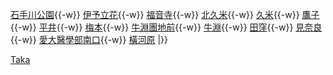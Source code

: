 {{鐵道路線|
| 模板名稱 =橫河原線
| 名稱 = [[File:Iyotetsu new logo.png|80px|link=伊予鐵道]] <small>[[伊予鐵道]]</small> [[橫河原線]]
| 代表色  = #0BE
| 背景色 = #EEE
| 車站列表 = [[松山市站|松山市]]{{-w}} [[石手川公園站|石手川公園]]{{-w}} [[伊予立花站|伊予立花]]{{-w}} [[福音寺站|福音寺]]{{-w}} [[北久米站|北久米]]{{-w}} [[久米站|久米]]{{-w}} [[鷹子站|鷹子]]{{-w}} [[平井站 (愛媛縣)|平井]]{{-w}} [[梅本站|梅本]]{{-w}} [[牛淵團地前站|牛淵團地前]]{{-w}} [[牛淵站|牛淵]]{{-w}} [[田窪站|田窪]]{{-w}} [[見奈良站|見奈良]]{{-w}} [[愛大醫學部南口站|愛大醫學部南口]]{{-w}} [[橫河原站|橫河原]]
|}}<noinclude>
[[Category:伊予鐵道路線模板|Taka]]

</noinclude>